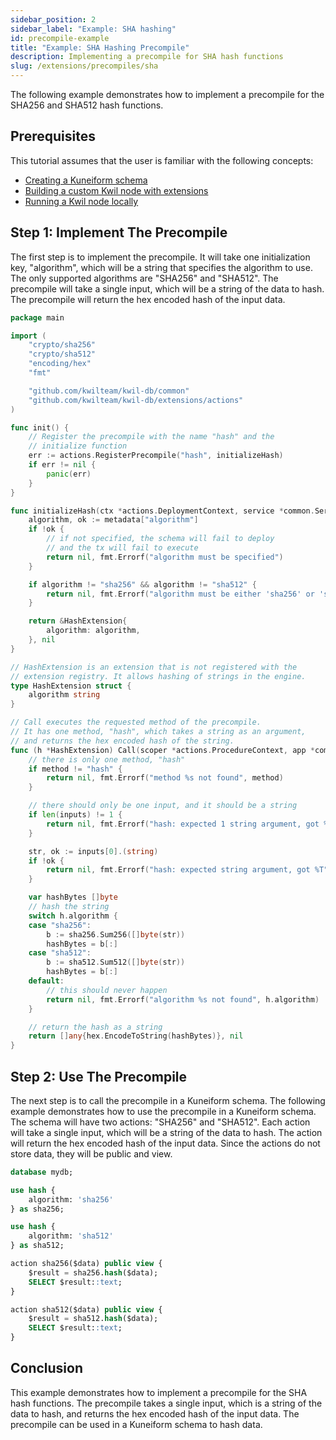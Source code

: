 ```yaml
---
sidebar_position: 2
sidebar_label: "Example: SHA hashing"
id: precompile-example
title: "Example: SHA Hashing Precompile"
description: Implementing a precompile for SHA hash functions
slug: /extensions/precompiles/sha
---
```


The following example demonstrates how to implement a precompile for the SHA256 and SHA512 hash functions.

## Prerequisites

This tutorial assumes that the user is familiar with the following concepts:
- [Creating a Kuneiform schema](/docs/getting-started/create-a-database)
- [Building a custom Kwil node with extensions](/docs/extensions/building-kwil-with-extensions)
- [Running a Kwil node locally](/docs/node/quickstart#single-node)

## Step 1: Implement The Precompile

The first step is to implement the precompile. It will take one initialization key, "algorithm", which will be a
string that specifies the algorithm to use. The only supported algorithms are "SHA256" and "SHA512". The precompile
will take a single input, which will be a string of the data to hash. The precompile will return the hex encoded
hash of the input data.

```go title="hash.go"
package main

import (
	"crypto/sha256"
	"crypto/sha512"
	"encoding/hex"
	"fmt"

	"github.com/kwilteam/kwil-db/common"
	"github.com/kwilteam/kwil-db/extensions/actions"
)

func init() {
	// Register the precompile with the name "hash" and the
	// initialize function
	err := actions.RegisterPrecompile("hash", initializeHash)
	if err != nil {
		panic(err)
	}
}

func initializeHash(ctx *actions.DeploymentContext, service *common.Service, metadata map[string]string) (actions.Instance, error) {
	algorithm, ok := metadata["algorithm"]
	if !ok {
		// if not specified, the schema will fail to deploy
		// and the tx will fail to execute
		return nil, fmt.Errorf("algorithm must be specified")
	}

	if algorithm != "sha256" && algorithm != "sha512" {
		return nil, fmt.Errorf("algorithm must be either 'sha256' or 'sha512'")
	}

	return &HashExtension{
		algorithm: algorithm,
	}, nil
}

// HashExtension is an extension that is not registered with the
// extension registry. It allows hashing of strings in the engine.
type HashExtension struct {
	algorithm string
}

// Call executes the requested method of the precompile.
// It has one method, "hash", which takes a string as an argument,
// and returns the hex encoded hash of the string.
func (h *HashExtension) Call(scoper *actions.ProcedureContext, app *common.App, method string, inputs []any) ([]any, error) {
	// there is only one method, "hash"
	if method != "hash" {
		return nil, fmt.Errorf("method %s not found", method)
	}

	// there should only be one input, and it should be a string
	if len(inputs) != 1 {
		return nil, fmt.Errorf("hash: expected 1 string argument, got %d", len(inputs))
	}

	str, ok := inputs[0].(string)
	if !ok {
		return nil, fmt.Errorf("hash: expected string argument, got %T", inputs[0])
	}

	var hashBytes []byte
	// hash the string
	switch h.algorithm {
	case "sha256":
		b := sha256.Sum256([]byte(str))
		hashBytes = b[:]
	case "sha512":
		b := sha512.Sum512([]byte(str))
		hashBytes = b[:]
	default:
		// this should never happen
		return nil, fmt.Errorf("algorithm %s not found", h.algorithm)
	}

	// return the hash as a string
	return []any{hex.EncodeToString(hashBytes)}, nil
}
```

## Step 2: Use The Precompile

The next step is to call the precompile in a Kuneiform schema. The following example demonstrates how to use the precompile in a Kuneiform schema.
The schema will have two actions: "SHA256" and "SHA512". Each action will take a single input, which will be a string of the data to hash.
The action will return the hex encoded hash of the input data. Since the actions do not store data, they will be public and view.

```sql title="schema.kf"
database mydb;

use hash {
    algorithm: 'sha256'
} as sha256;

use hash {
    algorithm: 'sha512'
} as sha512;

action sha256($data) public view {
    $result = sha256.hash($data);
    SELECT $result::text;
}

action sha512($data) public view {
    $result = sha512.hash($data);
    SELECT $result::text;
}
```

## Conclusion

This example demonstrates how to implement a precompile for the SHA hash functions. The precompile takes a single input,
which is a string of the data to hash, and returns the hex encoded hash of the input data. The precompile can be used in
a Kuneiform schema to hash data.